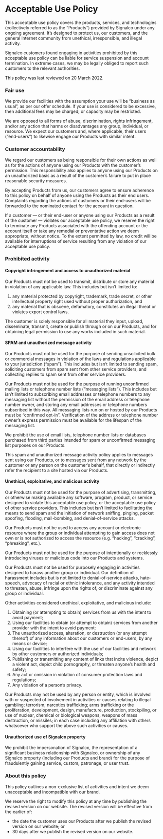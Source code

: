# Acceptable Use Policy

This acceptable use policy covers the products, services, and technologies (collectively referred to as the “Products”) provided by Signalco under any ongoing agreement. It’s designed to protect us, our customers, and the general Internet community from unethical, irresponsible, and illegal activity.

Signalco customers found engaging in activities prohibited by this acceptable use policy can be liable for service suspension and account termination. In extreme cases, we may be legally obliged to report such customers to the relevant authorities.

This policy was last reviewed on 20 March 2022.

### Fair use

We provide our facilities with the assumption your use will be “business as usual”, as per our offer schedule. If your use is considered to be excessive, then additional fees may be charged, or capacity may be restricted.

We are opposed to all forms of abuse, discrimination, rights infringement, and/or any action that harms or disadvantages any group, individual, or resource. We expect our customers and, where applicable, their users (“end-users”) to likewise engage our Products with similar intent.

### Customer accountability

We regard our customers as being responsible for their own actions as well as for the actions of anyone using our Products with the customer’s permission. This responsibility also applies to anyone using our Products on an unauthorized basis as a result of the customer’s failure to put in place reasonable security measures.

By accepting Products from us, our customers agree to ensure adherence to this policy on behalf of anyone using the Products as their end users. Complaints regarding the actions of customers or their end-users will be forwarded to the nominated contact for the account in question.

If a customer — or their end-user or anyone using our Products as a result of the customer — violates our acceptable use policy, we reserve the right to terminate any Products associated with the offending account or the account itself or take any remedial or preventative action we deem appropriate, without notice. To the extent permitted by law, no credit will be available for interruptions of service resulting from any violation of our acceptable use policy.

### Prohibited activity

#### Copyright infringement and access to unauthorized material

Our Products must not be used to transmit, distribute or store any material in violation of any applicable law. This includes but isn’t limited to:

1.  any material protected by copyright, trademark, trade secret, or other intellectual property right used without proper authorization, and
2.  any material that is obscene, defamatory, constitutes an illegal threat or violates export control laws.

The customer is solely responsible for all material they input, upload, disseminate, transmit, create or publish through or on our Products, and for obtaining legal permission to use any works included in such material.

#### SPAM and unauthorized message activity

Our Products must not be used for the purpose of sending unsolicited bulk or commercial messages in violation of the laws and regulations applicable to your jurisdiction (“spam”). This includes but isn’t limited to sending spam, soliciting customers from spam sent from other service providers, and collecting replies to spam sent from other service providers.

Our Products must not be used for the purpose of running unconfirmed mailing lists or telephone number lists (“messaging lists”). This includes but isn’t limited to subscribing email addresses or telephone numbers to any messaging list without the permission of the email address or telephone number owner, and storing any email addresses or telephone numbers subscribed in this way. All messaging lists run on or hosted by our Products must be “confirmed opt-in”. Verification of the address or telephone number owner’s express permission must be available for the lifespan of the messaging list.

We prohibit the use of email lists, telephone number lists or databases purchased from third parties intended for spam or unconfirmed messaging list purposes on our Products.

This spam and unauthorized message activity policy applies to messages sent using our Products, or to messages sent from any network by the customer or any person on the customer’s behalf, that directly or indirectly refer the recipient to a site hosted via our Products.

#### Unethical, exploitative, and malicious activity

Our Products must not be used for the purpose of advertising, transmitting, or otherwise making available any software, program, product, or service designed to violate this acceptable use policy, or the acceptable use policy of other service providers. This includes but isn’t limited to facilitating the means to send spam and the initiation of network sniffing, pinging, packet spoofing, flooding, mail-bombing, and denial-of-service attacks.

Our Products must not be used to access any account or electronic resource where the group or individual attempting to gain access does not own or is not authorized to access the resource (e.g. “hacking”, “cracking”, “phreaking”, etc.).

Our Products must not be used for the purpose of intentionally or recklessly introducing viruses or malicious code into our Products and systems.

Our Products must not be used for purposely engaging in activities designed to harass another group or individual. Our definition of harassment includes but is not limited to denial-of-service attacks, hate-speech, advocacy of racial or ethnic intolerance, and any activity intended to threaten, abuse, infringe upon the rights of, or discriminate against any group or individual.

Other activities considered unethical, exploitative, and malicious include:

1.  Obtaining (or attempting to obtain) services from us with the intent to avoid payment;
2.  Using our facilities to obtain (or attempt to obtain) services from another provider with the intent to avoid payment;
3.  The unauthorized access, alteration, or destruction (or any attempt thereof) of any information about our customers or end-users, by any means or device;
4.  Using our facilities to interfere with the use of our facilities and network by other customers or authorized individuals;
5.  Publishing or transmitting any content of links that incite violence, depict a violent act, depict child pornography, or threaten anyone’s health and safety;
6.  Any act or omission in violation of consumer protection laws and regulations;
7.  Any violation of a person’s privacy.

Our Products may not be used by any person or entity, which is involved with or suspected of involvement in activities or causes relating to illegal gambling; terrorism; narcotics trafficking; arms trafficking or the proliferation, development, design, manufacture, production, stockpiling, or use of nuclear, chemical or biological weapons, weapons of mass destruction, or missiles; in each case including any affiliation with others whatsoever who support the above such activities or causes.

#### Unauthorized use of Signalco property

We prohibit the impersonation of Signalco, the representation of a significant business relationship with Signalco, or ownership of any Signalco property (including our Products and brand) for the purpose of fraudulently gaining service, custom, patronage, or user trust.

### About this policy

This policy outlines a non-exclusive list of activities and intent we deem unacceptable and incompatible with our brand.

We reserve the right to modify this policy at any time by publishing the revised version on our website. The revised version will be effective from the earlier of:

*   the date the customer uses our Products after we publish the revised version on our website; or
*   30 days after we publish the revised version on our website.